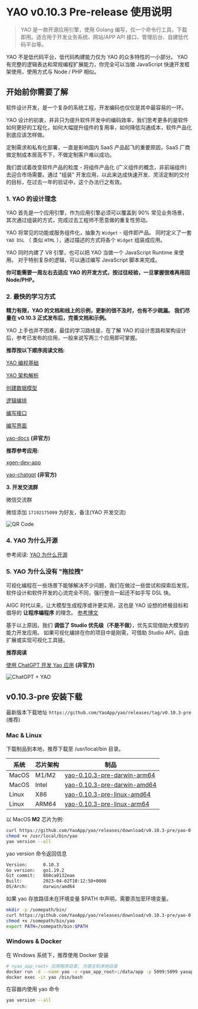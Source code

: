 # YAO v0.10.3 Pre-release 使用说明

<blockquote>
  YAO 是一款开源应用引擎，使用 Golang
  编写，仅一个命令行工具，下载即用。适合用于开发业务系统、网站/APP API
  接口、管理后台、自建低代码平台等。
</blockquote>

<Notice type="warning">
  YAO 不是低代码平台，低代码构建能力仅为 YAO 的众多特性的一小部分。 YAO
  有完整的逻辑表达和常规编程扩展能力，你完全可以当做 JavaScript
  快速开发框架使用，使用方式与 Node / PHP 相似。
</Notice>

## 开始前你需要了解

软件设计开发，是一个复杂的系统工程，开发编码也仅仅是其中最容易的一环。

YAO 设计的初衷，并非只为提升软件开发中的编码效率，我们思考更多的是软件如何更好的工程化，如何大幅提升组件的复用率，如何降低沟通成本，软件产品化到底应该怎样做。

定制需求和私有化部署，一直是影响国内 SaaS 产品起飞的重要原因，SaaS 厂商做定制成本居高不下，不做定制客户难以成功。

我们尝试着改变软件产品的粒度 - 将组件产品化 (广义组件的概念，非前端组件) 去迎合市场需要。通过 "组装" 开发应用，以此来达成快速开发、灵活定制的交付的目标，在过去一年的验证中，这个办法行之有效。

### 1. YAO 的设计理念

YAO 首先是一个应用引擎，作为应用引擎必须可以覆盖到 90% 常见业务场景，其次通过组装的方式，完成过去工程师不愿意做的重复性劳动。

YAO 将常见的功能或服务组件化，抽象为 `Widget` - 组件即产品。 同时定义了一套 `YAO DSL` （ 类似 `HTML` ），通过描述的方式将各个 `Widget` 组装成应用。

YAO 同时内建了 V8 引擎，也可以把 YAO 当做一个 JavaScript Runtime 来使用。 对于特别复杂的逻辑，可以通过编写 JavaScript 脚本来完成。

**你可能需要一周左右去适应 YAO 的开发方式，按过往经验，一旦掌握很难再用回 Node/PHP。**

### 2. 最快的学习方式

**精力有限，YAO 的文档和线上的示例，更新的很不及时，也有不少疏漏。 我们尽量在 v0.10.3 正式发布后，完善文档和示例。**

YAO 上手也并不困难，最佳的学习路线是，在了解 YAO 的设计思路和架构设计后，参考已发布的应用，一般来说写两三个应用即可掌握。

**推荐按以下顺序阅读文档:**

[YAO 编程基础](../基础/YAO%E7%BC%96%E7%A8%8B%E5%9F%BA%E7%A1%80)

[YAO 架构解析](./YAO%E6%9E%B6%E6%9E%84%E8%A7%A3%E6%9E%90.mdx)

[创建数据模型](../%E5%9F%BA%E7%A1%80/%E5%88%9B%E5%BB%BA%E6%95%B0%E6%8D%AE%E6%A8%A1%E5%9E%8B.mdx)

[逻辑编排](../%E5%9F%BA%E7%A1%80/%E9%80%BB%E8%BE%91%E7%BC%96%E6%8E%92.mdx)

[编写接口](../%E5%9F%BA%E7%A1%80/%E7%BC%96%E5%86%99%E6%8E%A5%E5%8F%A3.mdx)

[编写界面](../%E5%9F%BA%E7%A1%80/%E7%BC%96%E5%86%99%E7%95%8C%E9%9D%A2.mdx)

[yao-docs](https://wwsheng009.github.io/yao-docs/) **(非官方)**

**推荐参考应用:**

[xgen-dev-app](https://github.com/YaoApp/xgen-dev-app)

[yao-chatgpt](https://github.com/wwsheng009/yao-chatgpt) **(非官方)**

**3. 开发交流群**

微信交流群

微信添加 `17192175099` 为好友，备注(YAO 开发交流)

![QR Code](./assets/wechat-bg.jpg)

### 4. YAO 为什么开源

参考阅读: [YAO 为什么开源](../%E4%B8%93%E5%AE%B6/%E5%8F%82%E4%B8%8E%E8%B4%A1%E7%8C%AE.mdx)

### 5. YAO 为什么没有 "拖拉拽"

可视化编程在一些场景下能够解决不少问题，我们在做过一些尝试和探索后发现，软件设计和软件开发的心流完全不同，强行整合一起还不如手写 DSL 快。

AIGC 时代以来，让大模型生成程序或许更实用，这也是 YAO 设想的终极目标和倡导的 **让程序编程序** 的理念。 [参考博文](https://yaoapps.com/blog/2)

基于以上原因，我们 **调低了 Studio 优先级（不是不做）**，优先实现借助大模型的能力开发应用。 如果可视化编排在你的项目中是刚需，可借助 Studio API，自由扩展或实现可视化工具链。

**推荐阅读**

[使用 ChatGPT 开发 Yao 应用](https://wwsheng009.github.io/yao-docs/ChatGPT/%E4%BD%BF%E7%94%A8ChatGPT%E5%BC%80%E5%8F%91YAO%E5%BA%94%E7%94%A8.html) **(非官方)**

![ChatGPT + YAO](./assets/aigc.jpg)

## v0.10.3-pre 安装下载

最新版本下载地址 `https://github.com/YaoApp/yao/releases/tag/v0.10.3-pre` (推荐)

### Mac & Linux

下载制品到本地，推荐下载至 /usr/local/bin 目录。

| 系统  | 芯片架构 | 制品                                                                                                                   |
| ----- | -------- | ---------------------------------------------------------------------------------------------------------------------- |
| MacOS | M1/M2    | [yao-0.10.3-pre-darwin-arm64](https://github.com/YaoApp/yao/releases/download/v0.10.3-pre/yao-0.10.3-pre-darwin-arm64) |
| MacOS | Intel    | [yao-0.10.3-pre-darwin-amd64](https://github.com/YaoApp/yao/releases/download/v0.10.3-pre/yao-0.10.3-pre-darwin-amd64) |
| Linux | X86      | [yao-0.10.3-pre-linux-amd64](https://github.com/YaoApp/yao/releases/download/v0.10.3-pre/yao-0.10.3-pre-linux-amd64)   |
| Linux | ARM64    | [yao-0.10.3-pre-linux-arm64](https://github.com/YaoApp/yao/releases/download/v0.10.3-pre/yao-0.10.3-pre-linux-arm64)   |

以 MacOS **M2** 芯片为例:

```bash
curl https://github.com/YaoApp/yao/releases/download/v0.10.3-pre/yao-0.10.3-pre-darwin-arm64 --output /usr/local/bin/yao
chmod +x /usr/local/bin/yao
yao version --all
```

yao version 命令返回信息

```bash
Version:	  0.10.3
Go version:	  go1.19.2
Git commit:	  868ca0132eae
Built:	      2023-04-02T10:12:50+0000
OS/Arch:	  darwin/amd64
```

<Notice type="warning">
  如果 yao 存放路径未在环境变量 $PATH 中声明，需要添加至环境变量。
</Notice>

```bash
mkdir -p /somepath/bin/
curl https://github.com/YaoApp/yao/releases/download/v0.10.3-pre/yao-0.10.3-pre-darwin-arm64 --output /somepath/bin/yao
chmod +x /somepath/bin/yao
export PATH=/somepath/bin:$PATH
```

### Windows & Docker

在 Windows 系统下，推荐使用 Docker 安装

```bash
# <yao_app_root> 应用程序目录, 为宿主机本地目录
docker run -d --name yao -v <yao_app_root>:/data/app -p 5099:5099 yaoapp/yao:0.10.3-amd64-dev
docker exec -it yao /bin/bash
```

在容器内使用 yao 命令

```bash
yao version --all
```
